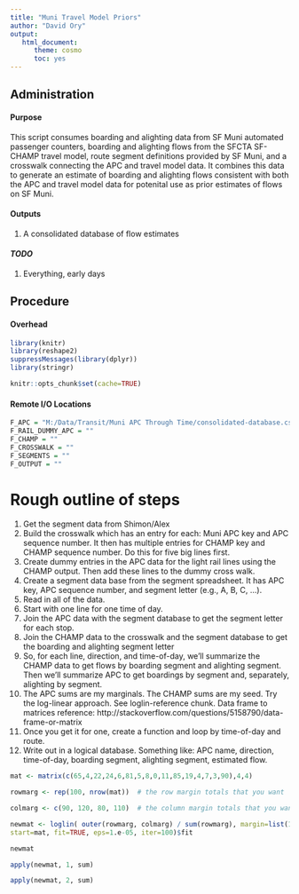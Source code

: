 ```yaml
---
title: "Muni Travel Model Priors"
author: "David Ory"
output: 
   html_document:
      theme: cosmo
      toc: yes
---
```


## Administration

#### Purpose
This script consumes boarding and alighting data from SF Muni automated passenger counters, boarding and alighting flows from the SFCTA SF-CHAMP travel model, route segment definitions provided by SF Muni, and a crosswalk connecting the APC and travel model data.  It combines this data to generate an estimate of boarding and alighting flows consistent with both the APC and travel model data for potenital use as prior estimates of flows on SF Muni.  

#### Outputs
1.  A consolidated database of flow estimates

#### _TODO_
1.  Everything, early days

## Procedure

#### Overhead
```r
library(knitr)
library(reshape2)
suppressMessages(library(dplyr))
library(stringr)
```

```r
knitr::opts_chunk$set(cache=TRUE)
```

#### Remote I/O Locations
```r
F_APC = "M:/Data/Transit/Muni APC Through Time/consolidated-database.csv"
F_RAIL_DUMMY_APC = ""
F_CHAMP = ""
F_CROSSWALK = ""
F_SEGMENTS = ""
F_OUTPUT = ""
```


# Rough outline of steps
1.  Get the segment data from Shimon/Alex
1.  Build the crosswalk which has an entry for each: Muni APC key and APC sequence number.  It then has multiple entries for CHAMP key and CHAMP sequence number.  Do this for five big lines first.
1.  Create dummy entries in the APC data for the light rail lines using the CHAMP output.  Then add these lines to the dummy cross walk.
1.  Create a segment data base from the segment spreadsheet.  It has APC key, APC sequence number, and segment letter (e.g., A, B, C, ...). 
1.  Read in all of the data.
1.  Start with one line for one time of day.
1.  Join the APC data with the segment database to get the segment letter for each stop.
1.  Join the CHAMP data to the crosswalk and the segment database to get the boarding and alighting segment letter
1.  So, for each line, direction, and time-of-day, we'll summarize the CHAMP data to get flows by boarding segment and alighting segment.  Then we'll summarize APC to get boardings by segment and, separately, alighting by segment.
1.  The APC sums are my marginals.  The CHAMP sums are my seed.  Try the log-linear approach.  See loglin-reference chunk.  Data frame to matrices reference: http://stackoverflow.com/questions/5158790/data-frame-or-matrix
1.  Once you get it for one, create a function and loop by time-of-day and route.
1.  Write out in a logical database.  Something like: APC name, direction, time-of-day, boarding segment, alighting segment, estimated flow.

```r
mat <- matrix(c(65,4,22,24,6,81,5,8,0,11,85,19,4,7,3,90),4,4)

rowmarg <- rep(100, nrow(mat))  # the row margin totals that you want

colmarg <- c(90, 120, 80, 110)  # the column margin totals that you want

newmat <- loglin( outer(rowmarg, colmarg) / sum(rowmarg), margin=list(1,2),
start=mat, fit=TRUE, eps=1.e-05, iter=100)$fit

newmat

apply(newmat, 1, sum)

apply(newmat, 2, sum)



```

